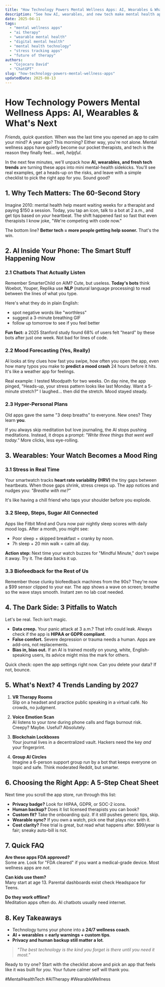 ```yaml
---
title: "How Technology Powers Mental Wellness Apps: AI, Wearables & What's Next"
description: "See how AI, wearables, and new tech make mental health apps smarter. Learn the perks, pitfalls, and quick steps to pick the right app today."
date: 2025-04-11
tags:
  - "mental wellness apps"
  - "ai therapy"
  - "wearable mental health"
  - "digital mental health"
  - "mental health technology"
  - "stress tracking apps"
  - "future of therapy"
authors:
  - "Cojocaru David"
  - "ChatGPT"
slug: "how-technology-powers-mental-wellness-apps"
updatedDate: 2025-08-13
---
```


# How Technology Powers Mental Wellness Apps: AI, Wearables & What's Next

*Friends, quick question.* When was the last time you opened an app to calm your mind? A year ago? This morning? Either way, you're not alone. Mental wellness apps have quietly become our pocket therapists, and tech is the reason they finally feel… well, *helpful*.  

In the next few minutes, we'll unpack how **AI, wearables, and fresh tech trends** are turning these apps into mini mental-health sidekicks. You'll see real examples, get a heads-up on the risks, and leave with a simple checklist to pick the right app for you. Sound good?

## 1. Why Tech Matters: The 60-Second Story

Imagine 2010: mental health help meant waiting weeks for a therapist and paying $150 a session. Today, you tap an icon, talk to a bot at 2 a.m., and get tips based on *your* heartbeat. The shift happened fast so fast that even therapists I know joke, "We're competing with code now."  

The bottom line? **Better tech = more people getting help sooner.** That's the win.

## 2. AI Inside Your Phone: The Smart Stuff Happening Now

### 2.1 Chatbots That Actually Listen

Remember SmarterChild on AIM? Cute, but useless. **Today's bots** think Woebot, Youper, Replika use **NLP** (natural language processing) to read between the lines of what you type.  

Here's what they do in plain English:  
- spot negative words like "worthless"  
- suggest a 3-minute breathing GIF  
- follow up tomorrow to see if you feel better  

**Fun fact:** a 2025 Stanford study found 68% of users felt "heard" by these bots after just one week. Not bad for lines of code.

### 2.2 Mood Forecasting (Yes, Really)

AI looks at tiny clues how fast you swipe, how often you open the app, even how many typos you make to **predict a mood crash** 24 hours before it hits. It's like a weather app for feelings.  

Real example: I tested Moodpath for two weeks. On day nine, the app pinged, "Heads-up, your stress pattern looks like last Monday. Want a 5-minute stretch?" I laughed… then did the stretch. Mood stayed steady.

### 2.3 Hyper-Personal Plans

Old apps gave the same "3 deep breaths" to everyone. New ones? They learn **you**.  

If you always skip meditation but love journaling, the AI stops pushing meditations. Instead, it drops a prompt: *"Write three things that went well today."* More clicks, less eye-rolling.

## 3. Wearables: Your Watch Becomes a Mood Ring

### 3.1 Stress in Real Time

Your smartwatch tracks **heart rate variability (HRV)** the tiny gaps between heartbeats. When those gaps shrink, stress creeps up. The app notices and nudges you: *"Breathe with me?"*  

It's like having a chill friend who taps your shoulder before you explode.

### 3.2 Sleep, Steps, Sugar All Connected

Apps like Fitbit Mind and Oura now pair nightly sleep scores with daily mood logs. After a month, you might see:  
- Poor sleep + skipped breakfast = cranky by noon.  
- 7h sleep + 20 min walk = calm all day.  

**Action step:** Next time your watch buzzes for "Mindful Minute," don't swipe it away. Try it. The data backs it up.

### 3.3 Biofeedback for the Rest of Us

Remember those clunky biofeedback machines from the 90s? They're now a $99 sensor clipped to your ear. The app shows a wave on screen; breathe so the wave stays smooth. Instant zen no lab coat needed.

## 4. The Dark Side: 3 Pitfalls to Watch

Let's be real. Tech isn't magic.

- **Data creep.** Your panic attack at 3 a.m.? That info could leak. Always check if the app is **HIPAA or GDPR compliant**.  
- **False comfort.** Severe depression or trauma needs a human. Apps are add-ons, not replacements.  
- **Bias in, bias out.** If an AI is trained mostly on young, white, English-speaking users, its advice might miss the mark for others.  

Quick check: open the app settings right now. Can you delete your data? If not, bounce.

## 5. What's Next? 4 Trends Landing by 2027

1. **VR Therapy Rooms**  
   Slip on a headset and practice public speaking in a virtual café. No crowds, no judgment.

2. **Voice Emotion Scan**  
   AI listens to your *tone* during phone calls and flags burnout risk. Creepy? Maybe. Useful? Absolutely.

3. **Blockchain Lockboxes**  
   Your journal lives in a decentralized vault. Hackers need the key *and* your fingerprint.

4. **Group AI Circles**  
   Imagine a 6-person support group run by a bot that keeps everyone on topic and safe. Think moderated Reddit, but smarter.

## 6. Choosing the Right App: A 5-Step Cheat Sheet

Next time you scroll the app store, run through this list:  
- **Privacy badge?** Look for HIPAA, GDPR, or SOC-2 icons.  
- **Human backup?** Does it list licensed therapists you can book?  
- **Custom fit?** Take the onboarding quiz. If it still pushes generic tips, skip.  
- **Wearable sync?** If you own a watch, pick one that plays nice with it.  
- **Cost clarity?** Free trial is great, but read what happens after. $99/year is fair; sneaky auto-bill is not.

## 7. Quick FAQ

**Are these apps FDA approved?**  
Some are. Look for "FDA cleared" if you want a medical-grade device. Most wellness apps are *not*.

**Can kids use them?**  
Many start at age 13. Parental dashboards exist check Headspace for Teens.

**Do they work offline?**  
Meditation apps often do. AI chatbots usually need internet.

## 8. Key Takeaways

- Technology turns your phone into a **24/7 wellness coach**.  
- **AI + wearables = early warnings + custom tips**.  
- **Privacy and human backup still matter a lot**.  

> _"The best technology is the kind you forget is there until you need it most."_  

Ready to try one? Start with the checklist above and pick an app that feels like it was built for *you*. Your future calmer self will thank you.

#MentalHealthTech #AITherapy #WearableWellness